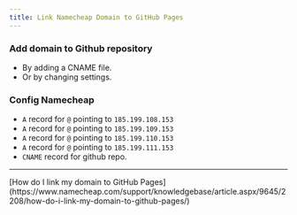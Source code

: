 ```yaml
---
title: Link Namecheap Domain to GitHub Pages
---
```


### Add domain to Github repository
* By adding a CNAME file.
* Or by changing settings.

<!--truncate-->

### Config Namecheap
* `A` record for `@` pointing to `185.199.108.153`
* `A` record for `@` pointing to `185.199.109.153`
* `A` record for `@` pointing to `185.199.110.153`
* `A` record for `@` pointing to `185.199.111.153`
* `CNAME` record for github repo.

<hr />
[How do I link my domain to GitHub Pages](https://www.namecheap.com/support/knowledgebase/article.aspx/9645/2208/how-do-i-link-my-domain-to-github-pages/)